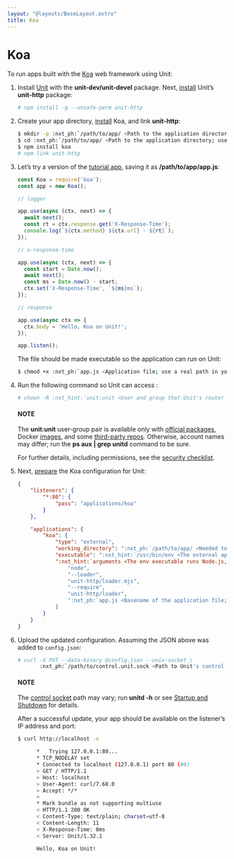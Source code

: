 ```yaml
---
layout: "@layouts/BaseLayout.astro"
title: Koa
---
```

# Koa

To run apps built with the [Koa](https://koajs.com) web framework using Unit:

1. Install [Unit](../installation.md#installation-precomp-pkgs) with the
   **unit-dev/unit-devel** package.  Next, [install](../installation.md#installation-nodejs-package) Unit’s **unit-http** package:
   ```bash
   # npm install -g --unsafe-perm unit-http
   ```
2. Create your app directory, [install](https://koajs.com/#introduction)
   Koa, and link **unit-http**:
   ```bash
   $ mkdir -p :nxt_ph:`/path/to/app/ <Path to the application directory; use a real path in your configuration>`
   $ cd :nxt_ph:`/path/to/app/ <Path to the application directory; use a real path in your configuration>`
   $ npm install koa
   # npm link unit-http
   ```
3. Let’s try a version of the [tutorial app](https://koajs.com/#application), saving it as
   **/path/to/app/app.js**:
   ```javascript
   const Koa = require('koa');
   const app = new Koa();

   // logger

   app.use(async (ctx, next) => {
     await next();
     const rt = ctx.response.get('X-Response-Time');
     console.log(`${ctx.method} ${ctx.url} - ${rt}`);
   });

   // x-response-time

   app.use(async (ctx, next) => {
     const start = Date.now();
     await next();
     const ms = Date.now() - start;
     ctx.set('X-Response-Time', `${ms}ms`);
   });

   // response

   app.use(async ctx => {
     ctx.body = 'Hello, Koa on Unit!';
   });

   app.listen();
   ```

   The file should be made executable so the application can run on Unit:
   ```bash
   $ chmod +x :nxt_ph:`app.js <Application file; use a real path in your configuration>`
   ```
4. Run the following command so Unit can access :
   ```bash
   # chown -R :nxt_hint:`unit:unit <User and group that Unit's router runs as by default>` :nxt_ph:`/path/to/app/ <Path to the application files such as /data/www/app/; use a real path in your commands>`
   ```

   #### NOTE
   The **unit:unit** user-group pair is available only with [official
   packages](../installation.md#installation-precomp-pkgs), Docker [images](../installation.md#installation-docker), and some [third-party repos](../installation.md#installation-community-repos).  Otherwise, account names may differ; run
   the **ps aux | grep unitd** command to be sure.

   For further details, including permissions, see the [security checklist](security.md#security-apps).
5. Next, [prepare](../configuration.md#configuration-nodejs) the Koa configuration for
   Unit:
   ```json
   {
       "listeners": {
           "*:80": {
               "pass": "applications/koa"
           }
       },

       "applications": {
           "koa": {
               "type": "external",
               "working_directory": ":nxt_ph:`/path/to/app/ <Needed to use the installed NPM modules; use a real path in your configuration>`",
               "executable": ":nxt_hint:`/usr/bin/env <The external app type allows to run arbitrary executables, provided they establish communication with Unit>`",
               ":nxt_hint:`arguments <The env executable runs Node.js, supplying Unit's loader module and your app code as arguments>`": [
                   "node",
                   "--loader",
                   "unit-http/loader.mjs",
                   "--require",
                   "unit-http/loader",
                   ":nxt_ph:`app.js <Basename of the application file; be sure to make it executable>`"
               ]
           }
       }
   }
   ```
6. Upload the updated configuration.  Assuming the JSON above was added to
   `config.json`:
   ```bash
   # curl -X PUT --data-binary @config.json --unix-socket \
          :nxt_ph:`/path/to/control.unit.sock <Path to Unit's control socket in your installation>` :nxt_hint:`http://localhost/config/ <Path to the config section in Unit's control API>`
   ```

   #### NOTE
   The [control socket](../controlapi.md#configuration-socket) path may vary; run
   **unitd -h** or see [Startup and Shutdown](source.md#source-startup) for details.

   After a successful update, your app should be available on the listener’s IP
   address and port:
   ```bash
   $ curl http://localhost -v

         *   Trying 127.0.0.1:80...
         * TCP_NODELAY set
         * Connected to localhost (127.0.0.1) port 80 (#0)
         > GET / HTTP/1.1
         > Host: localhost
         > User-Agent: curl/7.68.0
         > Accept: */*
         >
         * Mark bundle as not supporting multiuse
         < HTTP/1.1 200 OK
         < Content-Type: text/plain; charset=utf-8
         < Content-Length: 11
         < X-Response-Time: 0ms
         < Server: Unit/1.32.1

         Hello, Koa on Unit!
   ```
